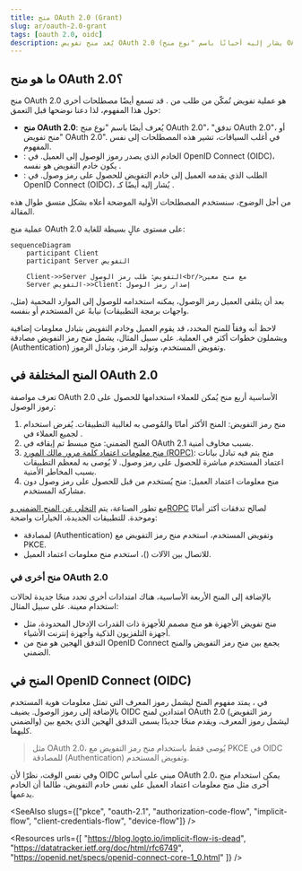 ```yaml
---
title: منح OAuth 2.0 (Grant)
slug: ar/oauth-2.0-grant
tags: [oauth 2.0, oidc]
description: يُعد منح تفويض OAuth 2.0 (يشار إليه أحيانًا باسم "نوع منح OAuth 2.0" أو "تدفق OAuth 2.0") طريقة يستخدمها العملاء للحصول على رمز وصول من خادم تفويض. وهو جزء أساسي من عملاء OAuth للمصادقة (Authentication) وتفويض الهويات.
---
```


## ما هو منح OAuth 2.0؟

منح OAuth 2.0 هو عملية تفويض تُمكّن <Ref slug="client" /> من طلب <Ref slug="access-token" /> من <Ref slug="authorization-server" />. قد تسمع أيضًا مصطلحات أخرى حول هذا المفهوم، لذا دعنا نوضحها قبل التعمق:

- **منح OAuth 2.0**: يُعرف أيضًا باسم "نوع منح OAuth 2.0"، "تدفق OAuth 2.0"، أو "منح تفويض OAuth 2.0". في أغلب السياقات، تشير هذه المصطلحات إلى نفس المفهوم.
- <Ref slug="authorization-server" />: الخادم الذي يصدر رموز الوصول إلى العميل. في OpenID Connect (OIDC)، يكون خادم التفويض هو نفسه <Ref slug="openid-connect" headingId="openid-provider-op" />.
- <Ref slug="authorization-request" />: الطلب الذي يقدمه العميل إلى خادم التفويض للحصول على رمز وصول. في OpenID Connect (OIDC)، يُشار إليه أيضًا كـ <Ref slug="authentication-request" />.

من أجل الوضوح، سنستخدم المصطلحات الأولية الموضحة أعلاه بشكل متسق طوال هذه المقالة.

عملية منح OAuth 2.0 على مستوى عالٍ بسيطة للغاية:

```mermaid
sequenceDiagram
    participant Client
    participant Server التفويض

    Client->>Server التفويض: طلب رمز الوصول<br/>مع منح معين
    Server التفويض->>Client: إصدار رمز الوصول
```

بعد أن يتلقى العميل رمز الوصول، يمكنه استخدامه للوصول إلى الموارد المحمية (مثل، واجهات برمجة التطبيقات) نيابةً عن المستخدم أو بنفسه.

لاحظ أنه وفقاً للمنح المحدد، قد يقوم العميل وخادم التفويض بتبادل معلومات إضافية ويشملون خطوات أكثر في العملية. على سبيل المثال، يشمل <Ref slug="authorization-code-flow">منح رمز التفويض</Ref> مصادقة (Authentication) وتفويض المستخدم، وتوليد الرمز، وتبادل الرموز.

## المنح المختلفة في OAuth 2.0

تعرف مواصفة OAuth 2.0 الأساسية أربع منح يُمكن للعملاء استخدامها للحصول على رموز الوصول:

1. <Ref slug="authorization-code-flow">منح رمز التفويض</Ref>: المنح الأكثر أمانًا والمُوصى به لغالبية التطبيقات. يُفرض استخدام <Ref slug="pkce" /> لجميع العملاء في <Ref slug="oauth-2.1" />.
2. <Ref slug="implicit-flow">المنح الضمني</Ref>: منح مبسط تم إيقافه في OAuth 2.1 بسبب مخاوف أمنية.
3. [منح معلومات اعتماد كلمة مرور مالك المورد (ROPC)](https://datatracker.ietf.org/doc/html/rfc6749#section-4.3): منح يتم فيه تبادل بيانات اعتماد المستخدم مباشرة للحصول على رمز وصول. لا يُوصى به لمعظم التطبيقات بسبب المخاطر الأمنية.
4. <Ref slug="client-credentials-flow">منح معلومات اعتماد العميل</Ref>: منح يُستخدم من قبل <Ref slug="client" headingId="confidential-clients" /> للحصول على رمز وصول دون مشاركة المستخدم.

مع تطور الصناعة، يتم [التخلي عن المنح الضمني وROPC](https://blog.logto.io/oauth-2-1) لصالح تدفقات أكثر أمانًا وموحدة. للتطبيقات الجديدة، الخيارات واضحة:

- لمصادقة (Authentication) وتفويض المستخدم، استخدم منح رمز التفويض مع PKCE.
- للاتصال بين الآلات (<Ref slug="machine-to-machine" />)، استخدم منح معلومات اعتماد العميل.

### منح أخرى في OAuth 2.0

بالإضافة إلى المنح الأربعة الأساسية، هناك امتدادات أخرى تحدد منحًا جديدة لحالات استخدام معينة. على سبيل المثال:

- <Ref slug="device-flow">منح تفويض الأجهزة</Ref> هو منح مصمم للأجهزة ذات القدرات الإدخال المحدودة، مثل أجهزة التلفزيون الذكية وأجهزة إنترنت الأشياء.
- <Ref slug="hybrid-flow">التدفق الهجين</Ref> هو منح من OpenID Connect يجمع بين منح رمز التفويض والمنح الضمني.

## المنح في OpenID Connect (OIDC)

في <Ref slug="openid-connect" />، يمتد مفهوم المنح ليشمل <Ref slug="id-token">رموز المعرف</Ref> التي تمثل معلومات هوية المستخدم بالإضافة إلى رموز الوصول. يضيف OIDC امتدادين لمنح OAuth 2.0 (رمز التفويض والضمني) ليشمل رموز المعرف، ويقدم منحًا جديدًا يسمى <Ref slug="hybrid-flow">التدفق الهجين</Ref> الذي يجمع بين كليهما.

> مثل OAuth 2.0، يُوصى فقط باستخدام منح رمز التفويض مع PKCE في OIDC للمصادقة (Authentication) وتفويض المستخدم.

وفي نفس الوقت، نظرًا لأن OIDC مبني على أساس OAuth 2.0، يمكن استخدام منح أخرى مثل منح معلومات اعتماد العميل على نفس خادم التفويض، طالما أن الخادم يدعمها.

<SeeAlso slugs={["pkce", "oauth-2.1", "authorization-code-flow", "implicit-flow", "client-credentials-flow", "device-flow"]} />

<Resources
  urls={[
    "https://blog.logto.io/implicit-flow-is-dead",
    "https://datatracker.ietf.org/doc/html/rfc6749",
    "https://openid.net/specs/openid-connect-core-1_0.html"
  ]}
/>
